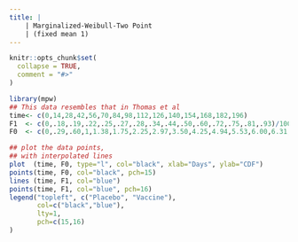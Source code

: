 ```yaml
---
title: | 
    | Marginalized-Weibull-Two Point
    | (fixed mean 1)
---
```


```r
knitr::opts_chunk$set(
  collapse = TRUE,
  comment = "#>"
)
```

```r
library(mpw)
## This data resembles that in Thomas et al
time<- c(0,14,28,42,56,70,84,98,112,126,140,154,168,182,196)
F1  <- c(0,.18,.19,.22,.25,.27,.28,.34,.44,.50,.60,.72,.75,.81,.93)/100
F0  <- c(0,.29,.60,1,1.38,1.75,2.25,2.97,3.50,4.25,4.94,5.53,6.00,6.31,6.94)/100

## plot the data points, 
## with interpolated lines
plot  (time, F0, type="l", col="black", xlab="Days", ylab="CDF")
points(time, F0, col="black", pch=15)
lines (time, F1, col="blue")
points(time, F1, col="blue", pch=16)
legend("topleft", c("Placebo", "Vaccine"),
       col=c("black","blue"),
       lty=1,
       pch=c(15,16)
)

```
